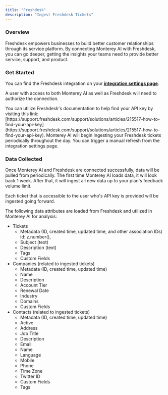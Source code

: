 ```yaml
---
title: "Freshdesk"
description: "Ingest Freshdesk Tickets"
---
```


### Overview

Freshdesk empowers businesses to build better customer relationships through its service platform. By connecting Monterey AI with Freshdesk, you can go deeper, getting the insights your teams need to provide better service, support, and product.

### Get Started

You can find the Freshdesk integration on your **[integration settings page](https://app.monterey.ai/w/default/settings/integrations/freshdesk)**.

A user with access to both Monterey AI as well as Freshdesk will need to authorize the connection.

<Steps>
  <Step title='Go to "Settings"' />
  <Step title='Click "Integrations" in the navigation menu' />
  <Step title='Click "Freshdesk"' />
  <Step title='Enter your subdomain, e.g. if your Freshdesk domain is "mycompany.freshdesk.com", enter "mycompany"' />
  <Step title="Enter your API key, which can be found in your Freshdesk account settings">
    You can utilize Freshdesk's documentation to help find your API key by visiting this link:
    [https://support.freshdesk.com/support/solutions/articles/215517-how-to-find-your-api-key](https://support.freshdesk.com/support/solutions/articles/215517-how-to-find-your-api-key).
  </Step>
  <Step title="Once confirmed, you are complete.">
    Monterey AI will begin ingesting your Freshdesk tickets periodically throughout the day. You can trigger a manual
    refresh from the integration settings page.
  </Step>
</Steps>

### Data Collected

Once Monterey AI and Freshdesk are connected successfully, data will be pulled from periodically. The first time Monterey AI loads data, it will look back 1 week. After that, it will ingest all new data up to your plan's feedback volume limit.

Each ticket that is accessible to the user who's API key is provided will be ingested going forward.

The following data attributes are loaded from Freshdesk and utilized in Monterey AI for analysis:

- Tickets
  - Metadata (ID, created time, updated time, and other association IDs)
    id: z.number(),
  - Subject (text)
  - Description (text)
  - Tags
  - Custom Fields
- Companies (related to ingested tickets)
  - Metadata (ID, created time, updated time)
  - Name
  - Description
  - Account Tier
  - Renewal Date
  - Industry
  - Domains
  - Custom Fields
- Contacts (related to ingested tickets)
  - Metadata (ID, created time, updated time)
  - Active
  - Address
  - Job Title
  - Description
  - Email
  - Name
  - Language
  - Mobile
  - Phone
  - Time Zone
  - Twitter ID
  - Custom Fields
  - Tags
